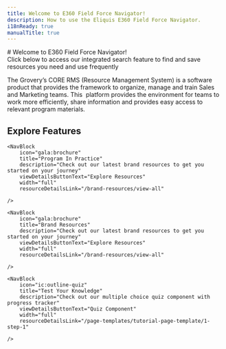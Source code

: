```yaml
---
title: Welcome to E360 Field Force Navigator!
description: How to use the Eliquis E360 Field Force Navigator.
i18nReady: true
manualTitle: true
---
```


<div class="flex-row">
	<div class="width-50">
		# Welcome to E360 Field Force Navigator!
		<br/>
		Click below to access our integrated search feature to find and save resources you need and use frequently
		<br/>
		<SearchButton />
	</div>
	<div class="width-50">
		<AnnouncementBlock announcement="welcome"/>
	</div>	
</div>

The Grovery’s CORE RMS (Resource Management System) is a software product that provides the framework to organize, manage and train Sales and Marketing teams. This <InlineGlossary text="Progressive Web App" />&nbsp;platform provides the environment for teams to work more efficiently, share information and provides easy access to relevant program materials.

## Explore Features

<div class="nav-block-container">
  
	<NavBlock
		icon="gala:brochure"  
		title="Program In Practice" 
		description="Check out our latest brand resources to get you started on your journey" 
		viewDetailsButtonText="Explore Resources" 
		width="full" 
		resourceDetailsLink="/brand-resources/view-all" 

	/>

	<NavBlock
		icon="gala:brochure"  
		title="Brand Resources" 
		description="Check out our latest brand resources to get you started on your journey" 
		viewDetailsButtonText="Explore Resources" 
		width="full" 
		resourceDetailsLink="/brand-resources/view-all" 

	/>

	<NavBlock
		icon="ic:outline-quiz"  
		title="Test Your Knowledge" 
		description="Check out our multiple choice quiz component with progress tracker" 
		viewDetailsButtonText="Quiz Component" 
		width="full" 
		resourceDetailsLink="/page-templates/tutorial-page-template/1-step-1" 

	/>
	

</div>

